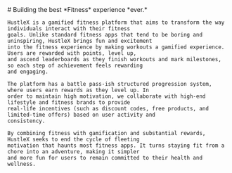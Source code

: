 
<Container>
	# Building the best *Fitness* experience *ever.*

    HustleX is a gamified fitness platform that aims to transform the way individuals interact with their fitness
    goals. Unlike standard fitness apps that tend to be boring and uninspiring, HustleX brings fun and excitement
    into the fitness experience by making workouts a gamified experience. Users are rewarded with points, level up,
    and ascend leaderboards as they finish workouts and mark milestones, so each step of achievement feels rewarding
    and engaging.

    The platform has a battle pass-ish structured progression system, where users earn rewards as they level up. In
    order to maintain high motivation, we collaborate with high-end lifestyle and fitness brands to provide
    real-life incentives (such as discount codes, free products, and limited-time offers) based on user activity and
    consistency.

    By combining fitness with gamification and substantial rewards, HustleX seeks to end the cycle of fleeting
    motivation that haunts most fitness apps. It turns staying fit from a chore into an adventure, making it simpler
    and more fun for users to remain committed to their health and wellness.

</Container>
